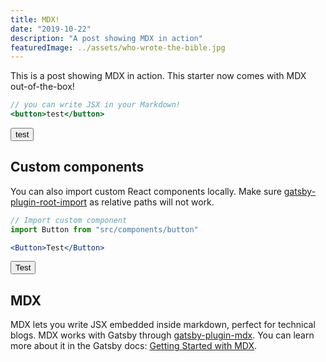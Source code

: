 ```yaml
---
title: MDX!
date: "2019-10-22"
description: "A post showing MDX in action"
featuredImage: ../assets/who-wrote-the-bible.jpg
---
```



This is a post showing MDX in action. This starter now comes with MDX out-of-the-box!

```jsx
// you can write JSX in your Markdown!
<button>test</button>
```

<button>test</button>

## Custom components

You can also import custom React components locally. Make sure [gatsby-plugin-root-import](https://www.gatsbyjs.org/plugins/gatsby-plugin-root-import/) as relative paths will not work.

```jsx
// Import custom component
import Button from "src/components/button"
```

```jsx
<Button>Test</Button>
```

<Button>Test</Button>

## MDX

MDX lets you write JSX embedded inside markdown, perfect for technical blogs. MDX works with Gatsby through [gatsby-plugin-mdx](https://www.gatsbyjs.org/packages/gatsby-plugin-mdx/). You can learn more about it in the Gatsby docs: [Getting Started with MDX](https://www.gatsbyjs.org/docs/mdx/getting-started/).
